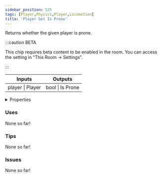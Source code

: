 ```yaml
---
sidebar_position: 525
tags: [Player,Physics,Player,Locomotion]
title: 'Player Get Is Prone'
---
```


Returns whether the given player is prone.

:::caution BETA

This chip requires beta content to be enabled in the room. You can access the setting in "This Room -> Settings".

:::

<IChip uuid="781ccd7b-a399-47dd-a174-fab918cea059"/>

<table><thead><tr><th>Inputs</th><th>Outputs</th></tr></thead><tbody><tr><td>player | Player</td><td>bool | Is Prone</td></tr></tbody></table>

<details>
  <summary>Properties</summary>
  <div>
    <div>
    <table>
      <tbody>
        <tr>
          <td>Is beta required?</td>
          <td>Yes</td>
        </tr>
        <tr>
          <td>Is chip a trolling risk?</td>
          <td>No</td>
        </tr>
        <tr>
          <td>Is chip a role assignment risk?</td>
          <td>No</td>
        </tr>
        <tr>
          <td>Chip UUID</td>
          <td>781ccd7b-a399-47dd-a174-fab918cea059</td>
        </tr>
        <tr>
          <td>Room availability</td>
          <td>Available everywhere</td>
        </tr>
      </tbody>
    </table>
    </div>
  </div>
</details>

### Uses

None so far!

### Tips

None so far!

### Issues

None so far!